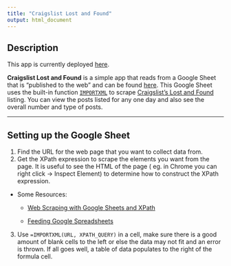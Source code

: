```yaml
---
title: "Craigslist Lost and Found"
output: html_document
---
```


## Description

This app is currently deployed [here](
https://joannaz.shinyapps.io/craigslist-lost-and-found/). 

**Craigslist Lost and Found** is a simple app that reads from a Google Sheet that is "published to the web" and can be found [here](https://docs.google.com/spreadsheets/d/1qtvN-PKWvIbmTJ-RSmga1m2iGn7Mze4w_yRg9ZJx2TU/pubhtml). This Google Sheet uses the built-in function [`IMPORTXML`](https://support.google.com/docs/answer/3093342?hl=en) to scrape [Craigslist's Lost and Found](http://vancouver.craigslist.ca/search/laf) listing. You can view the posts listed for any one day and also see the overall number and type of posts.

---

## Setting up the Google Sheet

1. Find the URL for the web page that you want to collect data from.
2. Get the XPath expression to scrape the elements you want from the page. It is useful to see the HTML of the page ( eg. in Chrome you can right click -> Inspect Element) to determine how to construct the XPath expression.
  * Some Resources:
      * [Web Scraping with Google Sheets and XPath](http://vancouverdata.blogspot.ca/2011/02/how-to-web-scraping-xpath-html-google.html)
      
      * [Feeding Google Spreadsheets](https://mashe.hawksey.info/2012/10/feeding-google-spreadsheets-exercises-in-import/)
      
3. Use `=IMPORTXML(URL, XPATH_QUERY)` in a cell, make sure there is a good amount of blank cells to the left or else the data may not fit and an error is thrown. If all goes well, a table of data populates to the right of the formula cell. 

